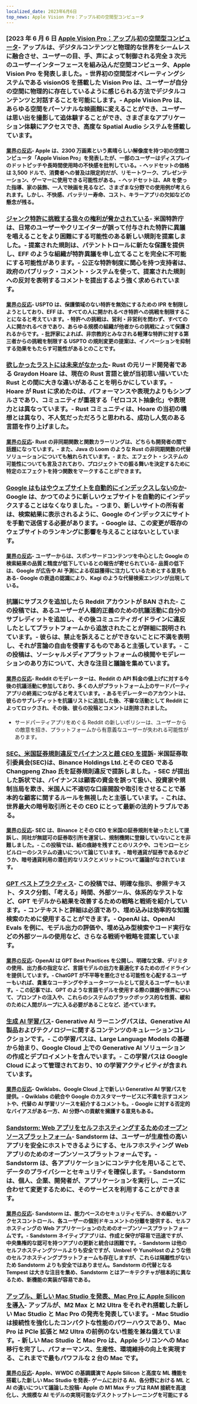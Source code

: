 ```yaml
---
localized_date: 2023年6月6日
top_news: Apple Vision Pro：アップル初の空間型コンピュータ
---
```




<CallToAction />

<Steps>

### [2023 年 6 月 6 日 [Apple Vision Pro：アップル初の空間型コンピュータ](https://www.apple.com/newsroom/2023/06/introducing-apple-vision-pro/)- アップルは、デジタルコンテンツと物理的な世界をシームレスに融合させ、ユーザーの目、手、声によって制御される完全 3 次元のユーザーインターフェースを組み込んだ空間コンピュータ、Apple Vision Pro を発表しました。- 世界初の空間型オペレーティングシステムである visionOS を搭載した Vision Pro は、ユーザーが自分の空間に物理的に存在しているように感じられる方法でデジタルコンテンツと対話することを可能にします。- Apple Vision Pro は、あらゆる空間をパーソナルな映画館に変えることができ、ユーザーは思い出を撮影して追体験することができ、さまざまなアプリケーション体験にアクセスでき、高度な Spatial Audio システムを搭載しています。

#### [業界の反応](http://news.ycombinator.com/item?id=36201593)- Apple は、2300 万画素という素晴らしい解像度を持つ初の空間コンピュータ「Apple Vision Pro」を発表したが、一部のユーザーはディスプレイのドットピッチや長時間使用時の不快感を批判している。- ヘッドセットの価格は 3,500 ドルで、消費者への普及は限定的だが、リモートワーク、プレゼンテーション、ゲーマーに使用できる可能性がある。- ヘッドセットは、AR を使った指導、家の装飾、一人で映画を見るなど、さまざまな分野での使用例が考えられます。しかし、不快感、バッテリー寿命、コスト、キラーアプリの欠如などの懸念が残る。

### [ジャンク特許に挑戦する我々の権利が脅かされている](https://www.eff.org/deeplinks/2023/06/our-right-challenge-junk-patents-under-threat)- 米国特許庁は、日常のユーザーやクリエイターが誤って付与された特許に異議を唱えることをより困難にする可能性のある新しい規則を提案しました。- 提案された規則は、パテントトロールに新たな保護を提供し、EFF のような組織が特許異議を申し立てることを完全に不可能にする可能性があります。- 公正な特許制度に関心を持つ支持者は、政府のパブリック・コメント・システムを使って、提案された規則への反対を表明するコメントを提出するよう強く求められています。

#### [業界の反応](http://news.ycombinator.com/item?id=36198329)- USPTO は、保護領域のない特許を無効にするための IPR を制限しようとしており、EFF は、すべての人に開かれるべき特許への挑戦を制限することになると考えています。- 特許への挑戦は、営利・非営利を問わず、すべての人に開かれるべきであり、あらゆる規模の組織が他者からの挑戦によって保護されるからです。- 批評家によれば、非宗教的とみなされる軽薄な特許に対する第三者からの挑戦を制限する USPTO の規則変更の提案は、イノベーションを抑制する効果をもたらす可能性があるとのことです。

### [欲しかったラストには未来がなかった](https://graydon2.dreamwidth.org/307291.html)- Rust の元リード開発者である Graydon Hoare は、現在の Rust 言語と彼が当初思い描いていた Rust との間に大きな違いがあることを明らかにしています。- Hoare が Rust に求めたのは、パフォーマンスや表現力よりもシンプルさであり、コミュニティが重視する「ゼロコスト抽象化」や表現力とは異なっています。- Rust コミュニティは、Hoare の当初の構想とは異なり、不人気だっただろうと思われる、成功し人気のある言語を作り上げました。

#### [業界の反応](http://news.ycombinator.com/item?id=36193326)- Rust の非同期関数と関数カラーリングは、どちらも開発者の間で話題になっています。- また、Java の Loom のような Rust の非同期関数の代替ソリューションについても触れられています。- また、エフェクト・システムの可能性についても言及されており、プロジェクトでの振る舞いを決定するために特定のエフェクトを持つ関数をマークすることができます。

### [Google はもはやウェブサイトを自動的にインデックスしないのか](https://natehoffelder.com/blog/google-no-longer-automatically-indexes-websites-wtf/)- Google は、かつてのように新しいウェブサイトを自動的にインデックスすることはなくなりました。- つまり、新しいサイトの所有者は、検索結果に表示されるように、Google のインデックスにサイトを手動で送信する必要があります。- Google は、この変更が既存のウェブサイトのランキングに影響を与えることはないとしています。

#### [業界の反応](http://news.ycombinator.com/item?id=36195600)- ユーザーからは、スポンサードコンテンツを中心とした Google の検索結果の品質と精度が低下しているとの報告が寄せられている- 品質の低下は、Google が広告や AI 予測による収益獲得に注力しているためとする意見もある- Google の衰退の認識により、Kagi のような代替検索エンジンが出現している。

### 抗議にサブスクを追加したら Reddit アカウントが BAN された- この投稿では、あるユーザーが人種的正義のための抗議活動に自分のサブレディットを追加し、その後コミュニティガイドラインに違反したとしてプラットフォームから追放されたことが詳細に説明されています。- 彼らは、禁止を訴えることができないことに不満を表明し、それが言論の自由を侵害するものであると主張しています。- この投稿は、ソーシャルメディアプラットフォームの検閲やモデレーションのあり方について、大きな注目と議論を集めています。

#### [業界の反応](http://news.ycombinator.com/item?id=36192312)- Reddit のモデレーターは、Reddit の API 料金の値上げに対する今後の抗議活動に参加しており、多くの人がプラットフォーム上のサードパーティアプリの終焉につながると考えています。- あるモデレーターのアカウントは、彼らのサブレディットを抗議リストに追加した後、不審な活動として Reddit によってロックされ、その後、彼らの投稿とコメントは削除されました。

- サードパーティアプリをめぐる Reddit の新しいポリシーは、ユーザーからの敵意を招き、プラットフォームから有意義なユーザーが失われる可能性があります。

### [SEC、米国証券規則違反でバイナンスと趙 CEO を提訴](https://www.bloomberg.com/news/articles/2023-06-05/sec-sues-binance-and-ceo-zhao-for-breaking-us-securities-rules)- 米国証券取引委員会(SEC)は、Binance Holdings Ltd.とその CEO である Changpeng Zhao 氏を証券規則違反で提訴しました。- SEC が提出した訴状では、バイナンスは顧客の資金を誤って扱い、投資家や規制当局を欺き、米国人に不適切な口座開設や取引をさせることで基本的な顧客に関するルールを無視したと主張しています。- これは、世界最大の暗号取引所とその CEO にとって最新の法的トラブルである。

#### [業界の反応](http://news.ycombinator.com/item?id=36197353)- SEC は、Binance とその CEO を米国の証券規則を破ったとして提訴し、同社が無認可の証券取引所を運営し、規制機関に登録していないことを非難しました。- この投稿では、紙の痕跡を残すことのリスクや、コモンローとシビルローのシステムの違いについて論じています。- 暗号通貨が証券であるかどうか、暗号通貨利用の潜在的なリスクとメリットについて議論がなされています。

### [GPT ベストプラクティス](https://platform.openai.com/docs/guides/gpt-best-practices)- この投稿では、明確な指示、参照テキスト、タスク分割、「考える」時間、外部ツール、体系的なテストなど、GPT モデルから結果を改善するための戦略と戦術を紹介しています。- コンテキストと詳細は必須であり、埋め込みは効率的な知識検索のために使用することができます。- OpenAI は、OpenAI Evals を例に、モデル出力の評価や、埋め込み型検索やコード実行などの外部ツールの使用など、さらなる戦術や戦略を提案しています。

#### [業界の反応](http://news.ycombinator.com/item?id=36197291)- OpenAI は GPT Best Practices を公開し、明確な文章、デリミタの使用、出力長の指定など、言語モデルの出力を最適化するためのガイドラインを提供しています。- ChatGPT が不平等を悪化させる可能性を心配するユーザーもいれば、貴重なコーチングやチューターツールとして捉えるユーザーもいます。- この記事では、GPT のような言語モデルを使用する際の課題や限界について、プロンプトの注入や、これらのシステムのブラックボックス的な性質、緩和のために人間がループに入る必要があることなど、述べています。

### [生成 AI 学習パス](https://www.cloudskillsboost.google/paths/118)- Generative AI ラーニングパスは、Generative AI 製品およびテクノロジーに関するコンテンツのキュレーションコレクションです。- この学習パスは、Large Language Models の基礎から始まり、Google Cloud 上での Generative AI ソリューションの作成とデプロイメントを含んでいます。- この学習パスは Google Cloud によって管理されており、10 の学習アクティビティが含まれています。

#### [業界の反応](http://news.ycombinator.com/item?id=36192195)- Qwiklabs、Google Cloud 上で新しい Generative AI 学習パスを提供。- Qwiklabs の統合や Google のカスタマーサービスに不満を示すコメントや、代替の AI 学習リソースを紹介するコメントも。- Google に対する否定的なバイアスがある一方、AI 分野への貢献を擁護する意見もある。

### [Sandstorm: Web アプリをセルフホスティングするためのオープンソースプラットフォーム](https://sandstorm.io/)- Sandstorm は、ユーザーが生産性の高いアプリを安全にホストできるようにする、セルフホスティング Web アプリのためのオープンソースプラットフォームです。- Sandstorm は、各アプリケーションにコンテナ化を用いることで、データのプライバシーとセキュリティを確保します。- Sandstorm は、個人、企業、開発者が、アプリケーションを実行し、ニーズに合わせて変更するために、そのサービスを利用することができます。

#### [業界の反応](http://news.ycombinator.com/item?id=36192777)- Sandstorm は、能力ベースのセキュリティモデル、きめ細かいアクセスコントロール、各ユーザーの個別ドキュメントの分離を提供する、セルフホスティングの Web アプリケーションのためのオープンソースプラットフォームです。- Sandstorm ネイティブアプリは、作成と保守が容易で迅速ですが、中央集権的な認可を持つアプリの更新と統合は困難です。- Sandstorm は他のセルフホスティングツールよりも安全ですが、Umbrel や YunoHost のような他のセルフホスティングプラットフォームも存在しますが、これらは隔離性がないため Sandstorm よりも安全ではありません。Sandstorm の代替となる Tempest は大きな注目を集め、Sandstorm とはアーキテクチャが根本的に異なるため、新機能の実装が容易である。

### [アップル、新しい Mac Studio を発表、Mac Pro に Apple Silicon を導入](https://www.apple.com/newsroom/2023/06/apple-unveils-new-mac-studio-and-brings-apple-silicon-to-mac-pro/)- アップルが、M2 Max と M2 Ultra をそれぞれ搭載した新しい Mac Studio と Mac Pro の発売を発表しています。- Mac Studio は接続性を強化したコンパクトな性能のパワーハウスであり、Mac Pro は PCIe 拡張と M2 Ultra の前例のない性能を兼ね備えています。- 新しい Mac Studio と Mac Pro は、Apple シリコンへの Mac 移行を完了し、パフォーマンス、生産性、環境維持の向上を実現する、これまでで最もパワフルな 2 台の Mac です。

#### [業界の反応](http://news.ycombinator.com/item?id=36199639)- Apple、WWDC の基調講演で Apple Silicon と高度な ML 機能を搭載した新しい Mac Studio を発表- ゲームにおける AI、各分野における ML と AI の違いについて議論した投稿- Apple の M1 Max チップは RAM 接続を高速化し、大規模な AI モデルの実現可能なデスクトップトレーニングを可能にする

</Steps>
